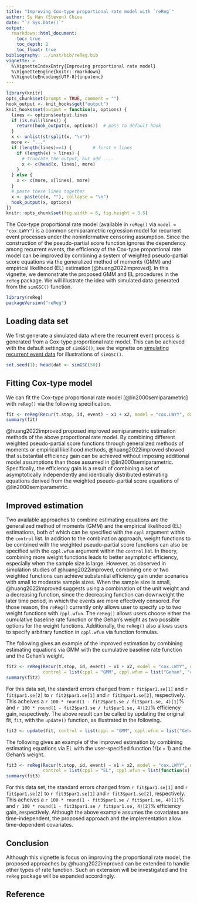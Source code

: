 ```yaml
---
title: "Improving Cox-type proportional rate model with `reReg`"
author: Sy Han (Steven) Chiou
date: "`r Sys.Date()`"
output:
  rmarkdown::html_document:
    toc: true
    toc_depth: 2
    toc_float: true
bibliography: ../inst/bib/reReg.bib
vignette: >
  %\VignetteIndexEntry{Improving proportional rate model}
  %\VignetteEngine{knitr::rmarkdown}
  %\VignetteEncoding{UTF-8}{inputenc}
---
```


```r
library(knitr)
opts_chunk$set(prompt = TRUE, comment = "")
hook_output <- knit_hooks$get("output")
knit_hooks$set(output = function(x, options) {
  lines <- options$output.lines
  if (is.null(lines)) {
    return(hook_output(x, options))  # pass to default hook
  }
  x <- unlist(strsplit(x, "\n"))
  more <- "..."
  if (length(lines)==1) {        # first n lines
    if (length(x) > lines) {
      # truncate the output, but add ....
      x <- c(head(x, lines), more)
    }
  } else {
    x <- c(more, x[lines], more)
  }
  # paste these lines together
  x <- paste(c(x, ""), collapse = "\n")
  hook_output(x, options)
})
knitr::opts_chunk$set(fig.width = 6, fig.height = 3.5) 
```

The Cox-type proportional rate model (available in `reReg()` via `model = "cox.LWYY"`)
is a common semiparametric regression model for 
recurrent event processes under the noninformative censoring assumption.
Since the construction of the pseudo-partial score function ignores the
dependency among recurrent events, 
the efficiency of the Cox-type proportional rate model can be improved by combining 
a system of weighted pseudo-partial score equations via the generalized method of moments (GMM)
and empirical likelihood (EL) estimation [@huang2022improved].
In this vignette, we demonstrate the proposed GMM and EL procedures in the `reReg` package.
We will illustrate the idea with simulated data generated from the `simGSC()` function.


```r
library(reReg)
packageVersion("reReg")
```

## Loading data set

We first generate a simulated data where the recurrent event process is generated from a Cox-type proportional rate model.
This can be achieved with the default settings of `simGSC()`; 
see the vignette on [simulating recurrent event data](https://www.sychiou.com/reReg/articles/reReg-sims.html) for illustrations of `simGSC()`.

```r
set.seed(1); head(dat <- simGSC(50))
```

## Fitting Cox-type model

We can fit the Cox-type proportional rate model [@lin2000semiparametric] with `reReg()` via the following specification. 
```r
fit <- reReg(Recur(t.stop, id, event) ~ x1 + x2, model = "cox.LWYY", data = dat)
summary(fit)
```
@huang2022improved proposed improved semiparametric estimation methods of the above proportional rate model.
By combining different weighted pseudo-partial score functions through
generalized methods of moments or empirical likelihood methods, 
@huang2022improved showed that substantial efficiency gain can be achieved without imposing additional 
model assumptions than those assumed in @lin2000semiparametric. 
Specifically, the efficiency gain is a result of combining a set of asymptotically 
independently and identically distributed estimating equations derived from the weighted pseudo-partial 
score equations of @lin2000semiparametric.

## Improved estimation

Two available approaches to combine estimating equations are the generalized method of moments (GMM)
and the empirical likelihood (EL) estimations, both of which can be specified with the `cppl` argument 
within the `control` list.
In addition to the combination approach, weight functions to be combined with 
the weighted pseudo-partial score functions can also be specified with the `cppl.wfun` argument within the `control` list.
In theory, combining more weight functions leads to better asymptotic efficiency, 
especially when the sample size is large.
However, as observed in simulation studies of @huang2022improved, 
combining one or two weighted functions can achieve substantial efficiency gain under scenarios 
with small to moderate sample sizes.
When the sample size is small, @huang2022improved suggests using a combination of the
unit weight and a decreasing function, since the decreasing function can downweight the
later time period, in which the events are more effectively censored.
For those reason, the `reReg()` currently only allows user to specify up to two weight functions with 
`cppl.wfun`.
The `reReg()` allows users choose either the cumulative baseline rate function or the Gehan's weight 
as two possible options for the weight functions.
Additionally, the `reReg()` also allows users 
to specify arbitrary function in `cppl.wfun` via function formulas.


The following gives an example of the improved estimation by combining estimating equations 
via GMM with the cumulative baseline rate function and the Gehan's weight.
```R
fit2 <- reReg(Recur(t.stop, id, event) ~ x1 + x2, model = "cox.LWYY", data = dat, 
              control = list(cppl = "GMM", cppl.wfun = list("Gehan", "cumbase"))) 
summary(fit2) 
```
For this data set, the standard errors changed from `r fit$par1.se[1]` and `r fit$par1.se[2]` 
to `r fit2$par1.se[1]` and `r fit2$par1.se[2]`, respectively.
This acheives a `r 100 * round(1 - fit2$par1.se / fit$par1.se, 4)[1]`\% and
`r 100 * round(1 - fit2$par1.se / fit$par1.se, 4)[2]`\% efficiency gain, respectively.
The above result can be called by updating the original fit, `fit`, with the `update()` function, 
as illustrated in the following.
```R
fit2 <- update(fit, control = list(cppl = "GMM", cppl.wfun = list("Gehan", "cumbase")))
```


The following gives an example of the improved estimation by combining estimating equations 
via EL with the user-specified function $1 / (x + 1)$ and the Gehan's weight.
```R
fit3 <- reReg(Recur(t.stop, id, event) ~ x1 + x2, model = "cox.LWYY", data = dat, 
              control = list(cppl = "EL", cppl.wfun = list(function(x) 1 / (x + 1), "Gehan"))) 
summary(fit3) 
```
For this data set, the standard errors changed from `r fit$par1.se[1]` and `r fit$par1.se[2]` 
to `r fit3$par1.se[1]` and `r fit3$par1.se[2]`, respectively.
This acheives a `r 100 * round(1 - fit3$par1.se / fit$par1.se, 4)[1]`\% and
`r 100 * round(1 - fit3$par1.se / fit$par1.se, 4)[2]`\% efficiency gain, respectively.
Although the above example assumes the covariates are time-independent, 
the proposed approach and the implementation allow time-dependent covariates.


## Conclusion

Although this vignette is focus on improving the proportional rate model, 
the proposed approaches by @huang2022improved can be extended to handle other types of rate function.
Such an extension will be investigated and the `reReg` package will be expanded accordingly.



## Reference
